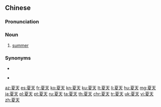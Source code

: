 ==Chinese==
{{zh-forms}}

===Pronunciation===
{{zh-pron
|m=xiàtiān,tl=y,er=y
|c=haa6 tin1
|h=pfs=ha-thiên
|mn=qz,twv,xm:hē-thiⁿ/tw:hā-thiⁿ/zz:hēe-thiⁿ
|w=3hho thi
|ma=y
|cat=n
}}

===Noun===
{{zh-noun}}

# [[summer]]
#: {{zh-x|夏天 和 冬天，你 更 喜歡 哪 一 個？|Do you prefer '''summer''' or winter?}}

===Synonyms===
* {{zh-l|夏季}}
* {{qualifier|Min Nan}} {{zh-l|熱天|tr=[[joa̍h-thiⁿ]], [[loa̍h-thiⁿ]]}}

{{zh-cat|Beginning|Time|Seasons}}

[[az:夏天]]
[[es:夏天]]
[[fr:夏天]]
[[ko:夏天]]
[[kn:夏天]]
[[ku:夏天]]
[[lt:夏天]]
[[li:夏天]]
[[hu:夏天]]
[[mg:夏天]]
[[ja:夏天]]
[[pl:夏天]]
[[pt:夏天]]
[[ru:夏天]]
[[ta:夏天]]
[[th:夏天]]
[[chr:夏天]]
[[tr:夏天]]
[[uk:夏天]]
[[vi:夏天]]
[[zh:夏天]]
